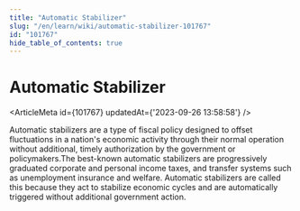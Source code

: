 ```yaml
---
title: "Automatic Stabilizer"
slug: "/en/learn/wiki/automatic-stabilizer-101767"
id: "101767"
hide_table_of_contents: true
---
```



# Automatic Stabilizer

<ArticleMeta id={101767} updatedAt={'2023-09-26 13:58:58'} />
<div className='border-solid border-b border-t-0 my-4 border-[var(--ifm-color-gray-300)]' />

Automatic stabilizers are a type of fiscal policy designed to offset fluctuations in a nation's economic activity through their normal operation without additional, timely authorization by the government or policymakers.The best-known automatic stabilizers are progressively graduated corporate and personal income taxes, and transfer systems such as unemployment insurance and welfare. Automatic stabilizers are called this because they act to stabilize economic cycles and are automatically triggered without additional government action.
